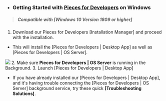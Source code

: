 - ### Getting Started with [Pieces for Developers]( {{links.website.home}} ) on Windows
> ##### _Compatible with **[Windows 10 Version 1809 or higher]**_
1. Download our Pieces for Developers [Installation Manager] and proceed with the installation.
-  This will install the [Pieces for Developers | Desktop App] as well as [Pieces for Developers | OS Server].

![](https://storage.googleapis.com/pieces_static_resources/vs_code_marketplace/GIFs/INSTALL_WINDOWS)
2. Make sure **Pieces for Developers | OS Server** is running in the Background.
3. Launch [Pieces for Developers | Desktop App]
- If you have already installed our [Pieces for Developers | Desktop App], and it's having trouble connecting the [Pieces for Developers | OS Server] background service, try these quick **[Troubleshooting Solutions]**.
